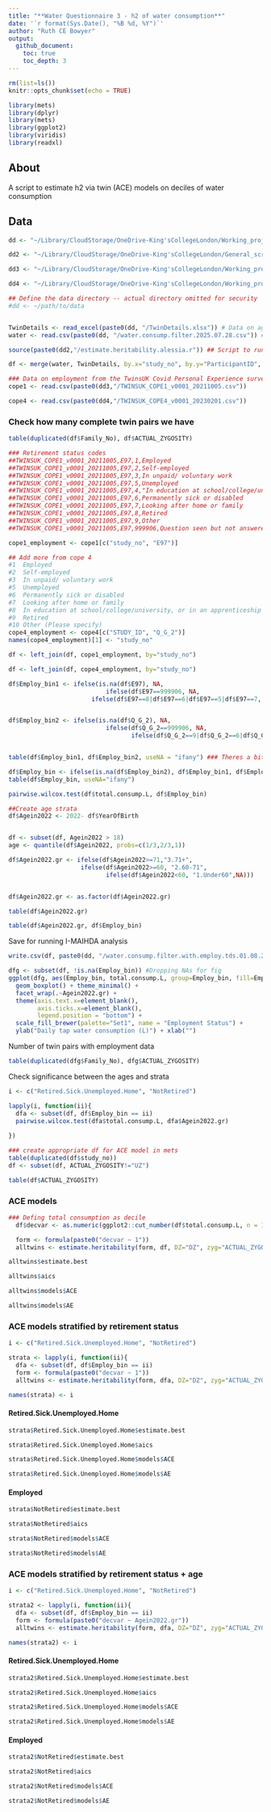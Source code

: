 ```yaml
---
title: "**Water Questionnaire 3 - h2 of water consumption**"
date: '`r format(Sys.Date(), "%B %d, %Y")`'
author: "Ruth CE Bowyer"
output: 
  github_document:
    toc: true
    toc_depth: 3
---
```




```r
rm(list=ls())
knitr::opts_chunk$set(echo = TRUE)
```

```r
library(mets)
library(dplyr)
library(mets)
library(ggplot2)
library(viridis)
library(readxl)
```

## **About**

A script to estimate h2 via twin (ACE) models on deciles of water consumption

## **Data**



```r
dd <- "~/Library/CloudStorage/OneDrive-King'sCollegeLondon/Working_projects/Tap.water/SharedDSRB/Data/I1194"

dd2 <- "~/Library/CloudStorage/OneDrive-King'sCollegeLondon/General_scripts"

dd3 <- "~/Library/CloudStorage/OneDrive-King'sCollegeLondon/Working_projects/Cope.Cleaning/Data/Cope1.Cleaned/COPE1UKLLCSUBMISSION.Forchecking"

dd4 <- "~/Library/CloudStorage/OneDrive-King'sCollegeLondon/Working_projects/LEAP/Data/COVID/Cope_data"
```



```r

## Define the data directory -- actual directory omitted for security
#dd <- ~/path/to/data


TwinDetails <- read_excel(paste0(dd, "/TwinDetails.xlsx")) # Data on age, sex, ethnicity, zygosity 
water <- read.csv(paste0(dd, "/water.consump.filter.2025.07.28.csv")) # File derived as output from script 1. This csv file has been filtered in Script 1. 

source(paste0(dd2,"/estimate.heritability.alessia.r")) ## Script to run h2 analysis via mets, thanks to Alessia Visconti, now wrapped as an R package: https://github.com/alesssia/timesaveR

df <- merge(water, TwinDetails, by.x="study_no", by.y="ParticipantID", sort=F)

### Data on employment from the TwinsUK Covid Personal Experience surveys
cope1 <- read.csv(paste0(dd3,"/TWINSUK_COPE1_v0001_20211005.csv"))

cope4 <- read.csv(paste0(dd4,"/TWINSUK_COPE4_v0001_20230201.csv"))

```



### Check how many complete twin pairs we have

```r

table(duplicated(df$Family_No), df$ACTUAL_ZYGOSITY)

```


```r


### Retirement status codes
##TWINSUK_COPE1_v0001_20211005,E97,1,Employed
##TWINSUK_COPE1_v0001_20211005,E97,2,Self-employed
##TWINSUK_COPE1_v0001_20211005,E97,3,In unpaid/ voluntary work
##TWINSUK_COPE1_v0001_20211005,E97,5,Unemployed
##TWINSUK_COPE1_v0001_20211005,E97,4,"In education at school/college/university, or in an apprenticeship"
##TWINSUK_COPE1_v0001_20211005,E97,6,Permanently sick or disabled
##TWINSUK_COPE1_v0001_20211005,E97,7,Looking after home or family
##TWINSUK_COPE1_v0001_20211005,E97,8,Retired
##TWINSUK_COPE1_v0001_20211005,E97,9,Other
##TWINSUK_COPE1_v0001_20211005,E97,999906,Question seen but not answered

cope1_employment <- cope1[c("study_no", "E97")]

## Add more from cope 4
#1	Employed
#2	Self-employed
#3	In unpaid/ voluntary work
#5	Unemployed
#6	Permanently sick or disabled
#7	Looking after home or family
#8	In education at school/college/university, or in an apprenticeship
#9	Retired
#10	Other (Please specify)
cope4_employment <- cope4[c("STUDY_ID", "Q_G_2")]
names(cope4_employment)[1] <- "study_no"

df <- left_join(df, cope1_employment, by="study_no")

df <- left_join(df, cope4_employment, by="study_no")


```

```r

df$Employ_bin1 <- ifelse(is.na(df$E97), NA,
                           ifelse(df$E97==999906, NA,
                       ifelse(df$E97==8|df$E97==6|df$E97==5|df$E97==7, "Retired.Sick.Unemployed.Home", "NotRetired")))


df$Employ_bin2 <- ifelse(is.na(df$Q_G_2), NA,
                           ifelse(df$Q_G_2==999906, NA,
                                  ifelse(df$Q_G_2==9|df$Q_G_2==6|df$Q_G_2==7|df$Q_G_2==5, "Retired.Sick.Unemployed.Home", "NotRetired")))


table(df$Employ_bin1, df$Employ_bin2, useNA = "ifany") ### Theres a bit of difference between the two, using the latest measure if two are available

df$Employ_bin <- ifelse(is.na(df$Employ_bin2), df$Employ_bin1, df$Employ_bin2)
table(df$Employ_bin, useNA="ifany")

```

```r

pairwise.wilcox.test(df$total.consump.L, df$Employ_bin)
```

```r
##Create age strata
df$Agein2022 <- 2022- df$YearOfBirth


df <- subset(df, Agein2022 > 18)
age <- quantile(df$Agein2022, probs=c(1/3,2/3,1))

df$Agein2022.gr <- ifelse(df$Agein2022>=71,"3.71+",
                    ifelse(df$Agein2022>=60, "2.60-71",
                           ifelse(df$Agein2022<60, "1.Under60",NA)))


df$Agein2022.gr <- as.factor(df$Agein2022.gr)

table(df$Agein2022.gr)

```


```r
table(df$Agein2022.gr, df$Employ_bin)
```

Save for running I-MAIHDA analysis 

```r
write.csv(df, paste0(dd, "/water.consump.filter.with.employ.tds.01.08.2025.csv"), row.names = F)
```



```r

dfg <- subset(df, !is.na(Employ_bin)) #Dropping NAs for fig
ggplot(dfg, aes(Employ_bin, total.consump.L, group=Employ_bin, fill=Employ_bin)) + 
  geom_boxplot() + theme_minimal() +
  facet_wrap(.~Agein2022.gr) + 
  theme(axis.text.x=element_blank(),
        axis.ticks.x=element_blank(), 
        legend.position = "bottom") + 
  scale_fill_brewer(palette="Set1", name = "Employment Status") + 
  ylab("Daily tap water consumption (L)") + xlab("")

```

Number of twin pairs with employment data

```r
table(duplicated(dfg$Family_No), dfg$ACTUAL_ZYGOSITY)
```


Check significance between the ages and strata

```r

i <- c("Retired.Sick.Unemployed.Home", "NotRetired")

lapply(i, function(ii){
  dfa <- subset(df, df$Employ_bin == ii)
  pairwise.wilcox.test(dfa$total.consump.L, dfa$Agein2022.gr)
  
})

```


```r

### create appropriate df for ACE model in mets
table(duplicated(df$study_no))
df <- subset(df, ACTUAL_ZYGOSITY!="UZ")

table(df$ACTUAL_ZYGOSITY)

```



### **ACE models**

```r

### Defing total consumption as decile 
  df$decvar <- as.numeric(ggplot2::cut_number(df$total.consump.L, n = 10))

  form <- formula(paste0("decvar ~ 1"))
  alltwins <- estimate.heritability(form, df, DZ="DZ", zyg="ACTUAL_ZYGOSITY", fid="Family_No")


```



```r
alltwins$estimate.best
```
```r
alltwins$aics
```




```r
alltwins$models$ACE

```


```r
alltwins$models$AE

```


### **ACE models stratified by retirement status**

```r

i <- c("Retired.Sick.Unemployed.Home", "NotRetired")

strata <- lapply(i, function(ii){
  dfa <- subset(df, df$Employ_bin == ii)
  form <- formula(paste0("decvar ~ 1"))
  alltwins <- estimate.heritability(form, dfa, DZ="DZ", zyg="ACTUAL_ZYGOSITY", fid="Family_No")})

names(strata) <- i

```

#### **Retired.Sick.Unemployed.Home**

```r
strata$Retired.Sick.Unemployed.Home$estimate.best
```
```r
strata$Retired.Sick.Unemployed.Home$aics
```




```r
strata$Retired.Sick.Unemployed.Home$models$ACE

```


```r
strata$Retired.Sick.Unemployed.Home$models$AE

```



#### **Employed**

```r
strata$NotRetired$estimate.best
```
```r
strata$NotRetired$aics
```




```r
strata$NotRetired$models$ACE

```


```r
strata$NotRetired$models$AE

```

### **ACE models stratified by retirement status + age**


```r

i <- c("Retired.Sick.Unemployed.Home", "NotRetired")

strata2 <- lapply(i, function(ii){
  dfa <- subset(df, df$Employ_bin == ii)
  form <- formula(paste0("decvar ~ Agein2022.gr"))
  alltwins <- estimate.heritability(form, dfa, DZ="DZ", zyg="ACTUAL_ZYGOSITY", fid="Family_No")})

names(strata2) <- i

```

#### **Retired.Sick.Unemployed.Home**

```r
strata2$Retired.Sick.Unemployed.Home$estimate.best
```
```r
strata2$Retired.Sick.Unemployed.Home$aics
```




```r
strata2$Retired.Sick.Unemployed.Home$models$ACE

```


```r
strata2$Retired.Sick.Unemployed.Home$models$AE

```



#### **Employed**

```r
strata2$NotRetired$estimate.best
```
```r
strata2$NotRetired$aics
```




```r
strata2$NotRetired$models$ACE

```


```r
strata2$NotRetired$models$AE

```